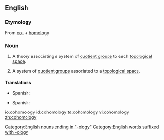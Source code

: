 ==English==
{{wikipedia}}
===Etymology===
From [[co-]] + [[homology]]
===Noun===
{{en-noun|cohomologies}}

#{{mathematics}} A theory associating a system of [[quotient group]]s to each [[topological space]].
#{{mathematics}} A system of [[quotient group]]s associated to a [[topological space]].
[[Category:English nouns ending in "-ology"]]
[[Category:English words suffixed with -ology]]

====Translations====
{{trans-top|theory}}
*Spanish: {{t-|es|cohomología|f}}
{{trans-mid}}
{{trans-bottom}}
{{trans-top|system}}
*Spanish: {{t-|es|cohomología|f}}
{{trans-mid}}
{{trans-bottom}}

[[io:cohomology]]
[[id:cohomology]]
[[ta:cohomology]]
[[vi:cohomology]]
[[zh:cohomology]]